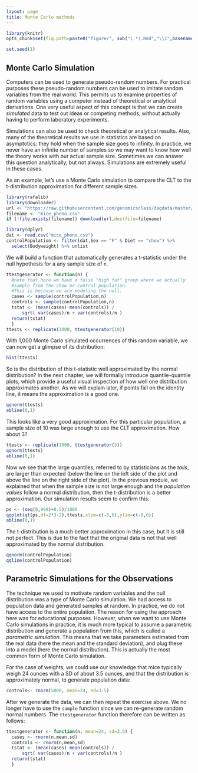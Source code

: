 ```yaml
---
layout: page
title: Monte Carlo methods
---
```


```r
library(knitr)
opts_chunk$set(fig.path=paste0("figure/", sub("(.*).Rmd","\\1",basename(knitr:::knit_concord$get('infile'))), "-"))
```

```r
set.seed(1)
```


## Monte Carlo Simulation

Computers can be used to generate pseudo-random numbers. For practical purposes these pseudo-random numbers can be used to imitate random variables from the real world. This permits us to examine properties of random variables using a computer instead of theoretical or analytical derivations. One very useful aspect of this concept is that we can create *simulated* data to test out ideas or competing methods, without actually having to perform laboratory experiments.

Simulations can also be used to check theoretical or analytical results. Also, many of the theoretical results we use in statistics are based on asymptotics: they hold when the sample size goes to infinity. In practice, we never have an infinite number of samples so we may want to know how well the theory works with our actual sample size. Sometimes we can answer this question analytically, but not always. Simulations are extremely useful in these cases.

As an example, let's use a Monte Carlo simulation to compare the CLT to the t-distribution approximation for different sample sizes.

```r
library(rafalib)
library(downloader)
url <- "https://raw.githubusercontent.com/genomicsclass/dagdata/master/inst/extdata/mice_pheno.csv"
filename <- "mice_pheno.csv"
if (!file.exists(filename)) download(url,destfile=filename)
```

```r
library(dplyr)
dat <- read.csv("mice_pheno.csv")
controlPopulation <- filter(dat,Sex == "F" & Diet == "chow") %>%  
  select(Bodyweight) %>% unlist
```

We will build a function that automatically generates a t-statistic under the null hypothesis for a any sample size of `n`.

```r
ttestgenerator <- function(n) {
  #note that here we have a false "high fat" group where we actually
  #sample from the chow or control population. 
  #This is because we are modeling the null.
  cases <- sample(controlPopulation,n)
  controls <- sample(controlPopulation,n)
  tstat <- (mean(cases)-mean(controls)) / 
      sqrt( var(cases)/n + var(controls)/n ) 
  return(tstat)
  }
ttests <- replicate(1000, ttestgenerator(10))
```

With 1,000 Monte Carlo simulated occurrences of this random variable, we can now get a glimpse of its distribution:

```r
hist(ttests)
```

So is the distribution of this t-statistic well approximated by the
normal distribution? In the next chapter, we will formally introduce
quantile-quantile plots, which provide a useful visual inspection of
how well one distribution approximates another. As we will explain
later, if points fall on the identity line, it means the approximation
is a good one. 

```r
qqnorm(ttests)
abline(0,1)
```

This looks like a very good approximation. For this particular population, a sample size of 10 was large enough to use the CLT approximation. How about 3? 

```r
ttests <- replicate(1000, ttestgenerator(3))
qqnorm(ttests)
abline(0,1)
```

Now we see that the large quantiles, referred to by statisticians as
the _tails_, are larger than expected (below the line on the left side
of the plot and above the line on the right side of the plot).  In the
previous module, we explained that when the sample size is not large
enough and the *population values* follow a normal distribution, then
the t-distribution is a better approximation. Our simulation results
seem to confirm this:

```r
ps <- (seq(0,999)+0.5)/1000
qqplot(qt(ps,df=2*3-2),ttests,xlim=c(-6,6),ylim=c(-6,6))
abline(0,1)
```

The t-distribution is a much better approximation in this case, but it is still not perfect. This is due to the fact that the original data is not that well approximated by the normal distribution.

```r
qqnorm(controlPopulation)
qqline(controlPopulation)
```

## Parametric Simulations for the Observations

The technique we used to motivate random variables and the null
distribution was a type of Monte Carlo simulation. We had access to
population data and generated samples at random. In practice, we do
not have access to the entire population. The reason for using the
approach here was for educational purposes. However, when we want to
use Monte Carlo simulations in practice, it is much more typical to
assume a parametric distribution and generate a population from
this, which is called a _parametric simulation_. This means that we take
parameters estimated from the real data (here the mean and the standard
deviation), and plug these into a model (here the normal
distribution).  This is actually the most common form of Monte Carlo
simulation. 

For the case of weights, we could use our knowledge that mice typically weigh 24 ounces with a SD of about 3.5 ounces, and that the distribution is approximately normal, to generate population data:


```r
controls<- rnorm(5000, mean=24, sd=3.5) 
```

After we generate the data, we can then repeat the exercise above. We no longer have to use the `sample` function since we can re-generate random normal numbers. The `ttestgenerator` function therefore can be written as follows: 

```r
ttestgenerator <- function(n, mean=24, sd=3.5) {
  cases <- rnorm(n,mean,sd)
  controls <- rnorm(n,mean,sd)
  tstat <- (mean(cases)-mean(controls)) / 
      sqrt( var(cases)/n + var(controls)/n ) 
  return(tstat)
  }
```
